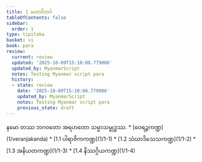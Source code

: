 ```yaml
---
title: 1 မဟာဝိဘင်္ဂ
tableOfContents: false
sidebar:
  order: 1
type: tipitaka
basket: vi
book: para
review:
  current: review
  updated: '2025-10-09T15:10:08.779006'
  updated_by: MyanmarScript
  notes: Testing Myanmar script para
  history:
  - state: review
    date: '2025-10-09T15:10:08.779006'
    updated_by: MyanmarScript
    notes: Testing Myanmar script para
    previous_state: draft
---
```



<DynamicBreadcrumb />


<ReviewStatus review={frontmatter.review} showDetails={true} />

<Paragraph number="1" type="center" book="para">
နမော တဿ ဘဂဝတော အရဟတော သမ္မာသမ္ဗုဒ္ဓဿ.

</Paragraph>

<TableOfContents book="para" section="1">
* [ဝေရဉ္ဇကဏ္ဍ](1/veranjakanda)
* [1.1 ပါရာဇိကကဏ္ဍ](1/1-1)
* [1.2 သံဃာဒိသေသကဏ္ဍ](1/1-2)
* [1.3 အနိယတကဏ္ဍ](1/1-3)
* [1.4 နိဿဂ္ဂိယကဏ္ဍ](1/1-4)
</TableOfContents>